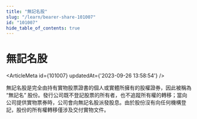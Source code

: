 ```yaml
---
title: "無記名股"
slug: "/learn/bearer-share-101007"
id: "101007"
hide_table_of_contents: true
---
```



# 無記名股

<ArticleMeta id={101007} updatedAt={'2023-09-26 13:58:54'} />
<div className='border-solid border-b border-t-0 my-4 border-[var(--ifm-color-gray-300)]' />

無記名股是完全由持有實物股票證書的個人或實體所擁有的股權證券，因此被稱為 “無記名” 股份。發行公司既不登記股票的所有者，也不追蹤所有權的轉移；當向公司提供實物票券時，公司會向無記名股派發股息。由於股份沒有向任何機構登記，股份的所有權轉移僅涉及交付實物文件。
